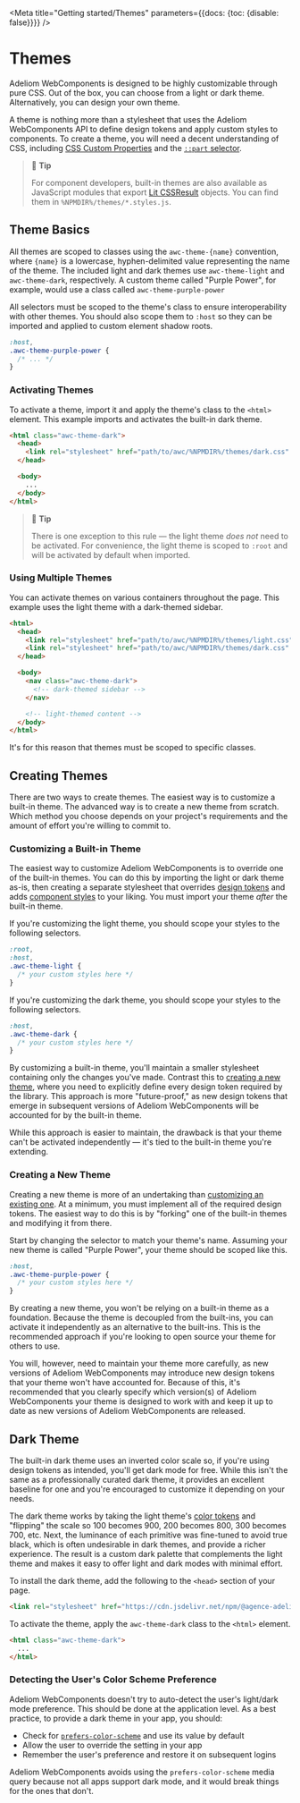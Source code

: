 

<Meta title="Getting started/Themes" parameters={{docs: {toc: {disable: false}}}} />

# Themes

Adeliom WebComponents is designed to be highly customizable through pure CSS. Out of the box, you can choose from a light or dark theme. Alternatively, you can design your own theme.

A theme is nothing more than a stylesheet that uses the Adeliom WebComponents API to define design tokens and apply custom styles to components. To create a theme, you will need a decent understanding of CSS, including [CSS Custom Properties](https://developer.mozilla.org/en-US/docs/Web/CSS/--*) and the [`::part` selector](https://developer.mozilla.org/en-US/docs/Web/CSS/::part).

>  📘 **Tip**
>
> For component developers, built-in themes are also available as JavaScript modules that export [Lit CSSResult](https://lit.dev/docs/api/styles/#CSSResult) objects. You can find them in `%NPMDIR%/themes/*.styles.js`.


## Theme Basics

All themes are scoped to classes using the `awc-theme-{name}` convention, where `{name}` is a lowercase, hyphen-delimited value representing the name of the theme. The included light and dark themes use `awc-theme-light` and `awc-theme-dark`, respectively. A custom theme called "Purple Power", for example, would use a class called `awc-theme-purple-power`

All selectors must be scoped to the theme's class to ensure interoperability with other themes. You should also scope them to `:host` so they can be imported and applied to custom element shadow roots.

```css
:host,
.awc-theme-purple-power {
  /* ... */
}
```

### Activating Themes

To activate a theme, import it and apply the theme's class to the `<html>` element. This example imports and activates the built-in dark theme.

```html
<html class="awc-theme-dark">
  <head>
    <link rel="stylesheet" href="path/to/awc/%NPMDIR%/themes/dark.css" />
  </head>

  <body>
    ...
  </body>
</html>
```

> 📘 **Tip**
>
> There is one exception to this rule — the light theme _does not_ need to be activated. For convenience, the light theme is scoped to `:root` and will be activated by default when imported.


### Using Multiple Themes

You can activate themes on various containers throughout the page. This example uses the light theme with a dark-themed sidebar.

```html
<html>
  <head>
    <link rel="stylesheet" href="path/to/awc/%NPMDIR%/themes/light.css" />
    <link rel="stylesheet" href="path/to/awc/%NPMDIR%/themes/dark.css" />
  </head>

  <body>
    <nav class="awc-theme-dark">
      <!-- dark-themed sidebar -->
    </nav>

    <!-- light-themed content -->
  </body>
</html>
```

It's for this reason that themes must be scoped to specific classes.

## Creating Themes

There are two ways to create themes. The easiest way is to customize a built-in theme. The advanced way is to create a new theme from scratch. Which method you choose depends on your project's requirements and the amount of effort you're willing to commit to.

### Customizing a Built-in Theme

The easiest way to customize Adeliom WebComponents is to override one of the built-in themes. You can do this by importing the light or dark theme as-is, then creating a separate stylesheet that overrides [design tokens](/getting-started/customizing#design-tokens) and adds [component styles](/getting-started/customizing#component-parts) to your liking. You must import your theme _after_ the built-in theme.

If you're customizing the light theme, you should scope your styles to the following selectors.

```css
:root,
:host,
.awc-theme-light {
  /* your custom styles here */
}
```

If you're customizing the dark theme, you should scope your styles to the following selectors.

```css
:host,
.awc-theme-dark {
  /* your custom styles here */
}
```

By customizing a built-in theme, you'll maintain a smaller stylesheet containing only the changes you've made. Contrast this to [creating a new theme](#creating-a-new-theme), where you need to explicitly define every design token required by the library. This approach is more "future-proof," as new design tokens that emerge in subsequent versions of Adeliom WebComponents will be accounted for by the built-in theme.

While this approach is easier to maintain, the drawback is that your theme can't be activated independently — it's tied to the built-in theme you're extending.

### Creating a New Theme

Creating a new theme is more of an undertaking than [customizing an existing one](#customizing-a-built-in-theme). At a minimum, you must implement all of the required design tokens. The easiest way to do this is by "forking" one of the built-in themes and modifying it from there.

Start by changing the selector to match your theme's name. Assuming your new theme is called "Purple Power", your theme should be scoped like this.

```css
:host,
.awc-theme-purple-power {
  /* your custom styles here */
}
```

By creating a new theme, you won't be relying on a built-in theme as a foundation. Because the theme is decoupled from the built-ins, you can activate it independently as an alternative to the built-ins. This is the recommended approach if you're looking to open source your theme for others to use.

You will, however, need to maintain your theme more carefully, as new versions of Adeliom WebComponents may introduce new design tokens that your theme won't have accounted for. Because of this, it's recommended that you clearly specify which version(s) of Adeliom WebComponents your theme is designed to work with and keep it up to date as new versions of Adeliom WebComponents are released.

## Dark Theme

The built-in dark theme uses an inverted color scale so, if you're using design tokens as intended, you'll get dark mode for free. While this isn't the same as a professionally curated dark theme, it provides an excellent baseline for one and you're encouraged to customize it depending on your needs.

The dark theme works by taking the light theme's [color tokens](/tokens/color) and "flipping" the scale so 100 becomes 900, 200 becomes 800, 300 becomes 700, etc. Next, the luminance of each primitive was fine-tuned to avoid true black, which is often undesirable in dark themes, and provide a richer experience. The result is a custom dark palette that complements the light theme and makes it easy to offer light and dark modes with minimal effort.

To install the dark theme, add the following to the `<head>` section of your page.

```html
<link rel="stylesheet" href="https://cdn.jsdelivr.net/npm/@agence-adeliom/awc@%VERSION%/%CDNDIR%/themes/dark.css" />
```

To activate the theme, apply the `awc-theme-dark` class to the `<html>` element.

```html
<html class="awc-theme-dark">
  ...
</html>
```

### Detecting the User's Color Scheme Preference

Adeliom WebComponents doesn't try to auto-detect the user's light/dark mode preference. This should be done at the application level. As a best practice, to provide a dark theme in your app, you should:

- Check for [`prefers-color-scheme`](https://stackoverflow.com/a/57795495/567486) and use its value by default
- Allow the user to override the setting in your app
- Remember the user's preference and restore it on subsequent logins

Adeliom WebComponents avoids using the `prefers-color-scheme` media query because not all apps support dark mode, and it would break things for the ones that don't.
